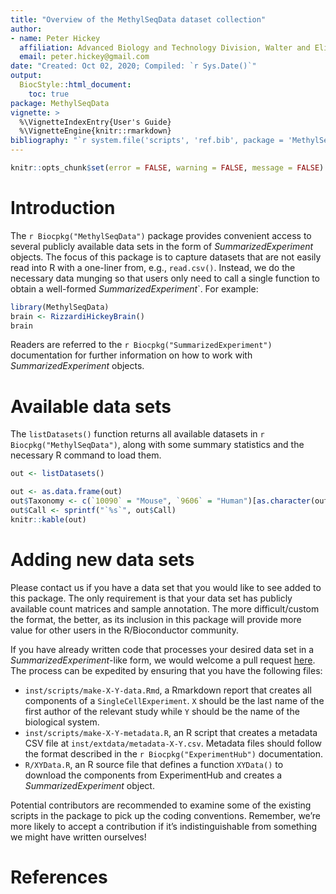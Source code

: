 ```yaml
---
title: "Overview of the MethylSeqData dataset collection"
author: 
- name: Peter Hickey
  affiliation: Advanced Biology and Technology Division, Walter and Eliza Hall Institute of Medical Research
  email: peter.hickey@gmail.com
date: "Created: Oct 02, 2020; Compiled: `r Sys.Date()`"
output:
  BiocStyle::html_document:
    toc: true
package: MethylSeqData
vignette: >
  %\VignetteIndexEntry{User's Guide}
  %\VignetteEngine{knitr::rmarkdown}
bibliography: "`r system.file('scripts', 'ref.bib', package = 'MethylSeqData')`"
---
```


```r
knitr::opts_chunk$set(error = FALSE, warning = FALSE, message = FALSE)
```

# Introduction

The `r Biocpkg("MethylSeqData")` package provides convenient access to several publicly available data sets in the form of *SummarizedExperiment* objects.
The focus of this package is to capture datasets that are not easily read into R with a one-liner from, e.g., `read.csv()`.
Instead, we do the necessary data munging so that users only need to call a single function to obtain a well-formed *SummarizedExperiment*`.
For example:

```r
library(MethylSeqData)
brain <- RizzardiHickeyBrain()
brain
```

Readers are referred to the `r Biocpkg("SummarizedExperiment")` documentation 
for further information on how to work with *SummarizedExperiment* objects.

# Available data sets

The `listDatasets()` function returns all available datasets in `r Biocpkg("MethylSeqData")`, along with some summary statistics and the necessary R command to load them.

```r
out <- listDatasets()
```

```r
out <- as.data.frame(out)
out$Taxonomy <- c(`10090` = "Mouse", `9606` = "Human")[as.character(out$Taxonomy)]
out$Call <- sprintf("`%s`", out$Call)
knitr::kable(out)
```

# Adding new data sets

Please contact us if you have a data set that you would like to see added to this package.
The only requirement is that your data set has publicly available count matrices and sample annotation.
The more difficult/custom the format, the better, as its inclusion in this package will provide more value for other users in the R/Bioconductor community.

If you have already written code that processes your desired data set in a *SummarizedExperiment*-like form, we would welcome a pull request [here](https://github.com/PeteHaitch/MethylSeqData).
The process can be expedited by ensuring that you have the following files:

- `inst/scripts/make-X-Y-data.Rmd`, a Rmarkdown report that creates all components of a `SingleCellExperiment`.
`X` should be the last name of the first author of the relevant study while `Y` should be the name of the biological system.
- `inst/scripts/make-X-Y-metadata.R`, an R script that creates a metadata CSV file at `inst/extdata/metadata-X-Y.csv`.
Metadata files should follow the format described in the `r Biocpkg("ExperimentHub")` documentation.
- `R/XYData.R`, an R source file that defines a function `XYData()` to download the components from ExperimentHub and creates a *SummarizedExperiment* object.

Potential contributors are recommended to examine some of the existing scripts in the package to pick up the coding conventions.
Remember, we're more likely to accept a contribution if it's indistinguishable from something we might have written ourselves!

# References
